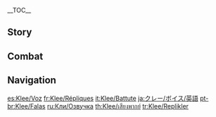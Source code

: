 {{CharacterTabs}}
{{LanguageTabs}}
__TOC__
==Story==
{{VO/Story
|character           = Klee

|vo_01_01_title      = Hello
|vo_01_01_file       = VO_{language}{character} Hello.ogg
|vo_01_01_tx         = Spark Knight Klee of the [[Knights of Favonius]], reporting for duty! ...There's some more, but uh, I forgot. I'm not so good at remembering...

|vo_02_01_title      = Chat: Spoils
|vo_02_01_file       = VO_{language}{character} Chat - Spoils.ogg
|vo_02_01_tx         = Klee was a brave girl today! I found a really weird-looking lizard! Want me to show it to you?
|vo_02_02_title      = Chat: Adventures
|vo_02_02_file       = VO_{language}{character} Chat - Adventures.ogg
|vo_02_02_tx         = Do you wanna come fish blasting with me? I'll get grounded for a whole day, but it's way worth it {{Not a Typo|coz the fish taste sooo goood}}!
|vo_02_03_title      = Chat: Rules
|vo_02_03_file       = VO_{language}{character} Chat - Rules.ogg
|vo_02_03_tx         = "Explosion inside city wall, grounded be thy woe," "Explosions can hurt people, [[Jean]] can be dreadful," "[[Mondstadt]] be bombed, Klee be doomed." Those're the survival rules that the Knights of Favonius gave me.
|vo_02_03_mention    = Jean

<!-- Weather -->
|vo_03_01_title      = When It Rains
|vo_03_01_file       = VO_{language}{character} When It Rains.ogg
|vo_03_01_tx         = Mwuhahaha, lucky all my new bombs are waterproof!
|vo_03_02_title      = When Thunder Strikes
|vo_03_02_file       = VO_{language}{character} When Thunder Strikes.ogg
|vo_03_02_tx         = What'd I blow up!? ...Oh wait, it's just thunder and lightning. Phew.
|vo_03_03_title      = When the Wind Is Blowing
|vo_03_03_file       = VO_{language}{character} When the Wind Is Blowing.ogg
|vo_03_03_tx         = Dear [[Anemo God]], please make Klee's bombs blow in the right direction and only blow up bad guys. The end.
|vo_03_03_mention    = Barbatos

|vo_04_01_title      = Good Morning
|vo_04_01_file       = VO_{language}{character} Good Morning.ogg
|vo_04_01_tx         = Good morning! Can I come play with you today? Pleeeease? I wanna go on an adventure!
|vo_04_02_title      = Good Afternoon
|vo_04_02_file       = VO_{language}{character} Good Afternoon.ogg
|vo_04_02_tx         = Lunchtime! What do you wanna eat today? Let me see if the [[Teyvat Travel Guide - Mondstadt|Teyvat Travel Guide]] has any suggestions...
|vo_04_03_title      = Good Evening
|vo_04_03_file       = VO_{language}{character} Good Evening.ogg
|vo_04_03_tx         = Good evening! Can you please tell [[Huffman]] that Klee is not a baby and is definitely allowed out to play at night? Please take me out to play together!
|vo_04_03_mention    = Huffman
|vo_04_04_title      = Good Night
|vo_04_04_file       = VO_{language}{character} Good Night.ogg
|vo_04_04_tx         = Hey... Um... I know I said I don't wanna go home and all, but now it's nighttime and I can't find my way home in the dark...Can you please take me home on your way back? Pleeeease?

|vo_05_01_title      = About {name}: Incidents
|vo_05_01_file       = VO_{language}{character} About {character} - Incidents.ogg
|vo_05_01_tx         = Ohhhhh... I broke one of the blades on the windmill - I'm really sorry!
|vo_05_02_title      = About {name}: Reparations
|vo_05_02_file       = VO_{language}{character} About {character} - Reparations.ogg
|vo_05_02_tx         = I'm really good at fixing things though. I can help! Huh? What do you mean that's child labor? What even is child labor? Does that mean I can't help?

|vo_06_01_title      = About Us: Knights
|vo_06_01_quest      = For a Tomorrow Without Tears
|vo_06_01_file       = VO_{language}{character} About Us - Knights.ogg
|vo_06_01_tx         = Hee-hee, you're an Honorary Knight but I've been a Spark Knight longer... That means I'm higher up than you, right? So you have to do what I say! So, um... Ca-Can you not say anything about the big disaster I caused? It was an accident...
|vo_06_02_title      = About Us: Playmates
|vo_06_02_friendship = 6
|vo_06_02_file       = VO_{language}{character} About Us - Playmates.ogg
|vo_06_02_tx         = No! It's only nine o'clock, I'm staying up to watch the circus' special midnight performance! You're supposed to be my best friend! Don't even think about trying to send me home!

|vo_07_01_title      = About the [[Vision]]
|vo_07_01_friendship = 4
|vo_07_01_file       = VO_{language}{character} About the Vision.ogg
|vo_07_01_tx         = This little marble is supposed to be a present from Barbatos to say well done? Well done for what though? ...Hmm, he is the god of freedom I guess, maybe that's why he likes me? Alright, from now on I'll say thank you to Barbatos by showing that I have the freedom to blow up as many fish as I want! ...Am I doing it right?
|vo_07_01_mention    = Barbatos
|vo_07_02_title      = Something to Share
|vo_07_02_file       = VO_{language}{character} Something to Share.ogg
|vo_07_02_tx         = At the Knights of Favonius building, you're not allowed to blow up the walls. Shame, it would make getting out of solitary confinement way easier... but if I did so much as try to blow up the wall, Jean would make sure Klee never sees the light of day again. That's what Jean said, [[Kaeya]] told me.
|vo_07_02_mention    = Jean,Kaeya
|vo_07_03_title      = Interesting Things
|vo_07_03_file       = VO_{language}{character} Interesting Things.ogg
|vo_07_03_tx         = Every lizard has a different pattern on his back, and some of them you can use their dried-out tails to make gunpowder with. I know because [[Albedo]] told me so.
|vo_07_03_mention    = Albedo

|vo_08_01_title      = About [[Razor]]
|vo_08_01_friendship = 4
|vo_08_01_file       = VO_{language}{character} About Razor.ogg
|vo_08_01_tx         = Razor's one of my best buddies! Whenever a disaster happens, he always knows the best way to fix it and helps keep Klee safe. Um, but most of the time I'm the one who caused the disaster...
|vo_08_01_mention    = Razor

|vo_08_02_title      = About the Parents
|vo_08_02_friendship = 4
|vo_08_02_file       = VO_{language}{character} About the Parents.ogg
|vo_08_02_tx         = My [[Alice|mom]] and dad are the famousest travelers in Teyvat! Mom writes the Teyvat Travel Guide, so all the restaurants and hotels in the whole world care what she thinks about them.
|vo_08_02_mention    = Alice

|vo_08_03_title      = About [[Kaeya]]
|vo_08_03_friendship = 4
|vo_08_03_file       = VO_{language}{character} About Kaeya.ogg
|vo_08_03_tx         = Kaeya is the best! He wrote the Favonius Survival Rulebook for me and he always helps me cover it up when I make a big disaster.
|vo_08_03_mention    = Kaeya

|vo_08_04_title      = About [[Amber]]
|vo_08_04_friendship = 4
|vo_08_04_file       = VO_{language}{character} About Amber.ogg
|vo_08_04_tx         = Amber is the best! [[Baron Bunny]] is so fluffy and he even explodes! So. Cool.
|vo_08_04_mention    = Amber,Baron Bunny

|vo_08_05_title      = About [[Jean]]
|vo_08_05_friendship = 4
|vo_08_05_file       = VO_{language}{character} About Jean.ogg
|vo_08_05_tx         = Master Jean is the best! But she's also a little bit scary.
|vo_08_05_mention    = Jean

|vo_08_06_title      = About [[Diluc]]
|vo_08_06_friendship = 4
|vo_08_06_file       = VO_{language}{character} About Diluc.ogg
|vo_08_06_tx         = He's one of the weird grown-ups. He's so grumpy all the time... Why does he never smile?
|vo_08_06_mention    = Diluc

|vo_08_07_title      = About [[Lisa]]
|vo_08_07_friendship = 4
|vo_08_07_file       = VO_{language}{character} About Lisa.ogg
|vo_08_07_tx         = Lisa is the best! She always sneaks me some treats when I visit her at the workshop. ...Huh, I just remembered I was gonna ask her if I could use the workshop to make some new gunpowder. But I totally forgot...
|vo_08_07_mention    = Lisa

|vo_08_08_title      = About [[Bennett]]
|vo_08_08_friendship = 4
|vo_08_08_file       = VO_{language}{character} About Bennett.ogg
|vo_08_08_tx         = Bennett is the best! I always find way more treasure if I go adventuring with Bennett! ...But he never finds any. Why is that, anyway?
|vo_08_08_mention    = Bennett

|vo_08_09_title      = About [[Diona]]
|vo_08_09_friendship = 4
|vo_08_09_file       = VO_{language}{character} About Diona.ogg
|vo_08_09_tx         = Diona is the best! I like listening to her, last time I heard her say, "I'm gonna destroy the wine industry in this city if it's the last thing I do!" And I'm gonna help her using my bombs! ...I don't know what a wine industry is though. Is it a monster?
|vo_08_09_mention    = Diona

|vo_08_10_title      = About [[Albedo]]
|vo_08_10_friendship = 4
|vo_08_10_file       = VO_{language}{character} About Albedo.ogg
|vo_08_10_tx         = Me and Albedo have a secret code! Whenever he puts a sign on his workshop door saying "Experiment in Progress," that's code for "Come back later, Klee." Albedo's really nice and he's so patient with me, so I don't mind waiting until he's finished with his work.
|vo_08_10_mention    = Albedo

|vo_08_11_title      = About [[Mona]]
|vo_08_11_friendship = 4
|vo_08_11_file       = VO_{language}{character} About Mona.ogg
|vo_08_11_tx         = Mona is the best! It's so much fun when she comes to play with me and Albedo. She talks about all these amazing things, and I don't understand most of it but... Ah, I just love it when Mona comes round!
|vo_08_11_mention    = Mona

|vo_08_12_title      = About [[Sucrose]]
|vo_08_12_friendship = 4
|vo_08_12_file       = VO_{language}{character} About Sucrose.ogg
|vo_08_12_tx         = Sucrose is the best! This one time she asked me if I wanted a Jumpy Dumpty that can run as well as jump. Tee-hee, well duh! Of course I do, I want hundreds of them! I wanna put them on every street, every staircase, and every square in Mondstadt!
|vo_08_12_mention    = Sucrose

|vo_09_01_title      = More About {name}: I
|vo_09_01_file       = VO_{language}{character} More About {character} - 01.ogg
|vo_09_01_tx         = Hello, are you here for playtime with Klee?

|vo_09_02_title      = More About {name}: II
|vo_09_02_friendship = 3
|vo_09_02_file       = VO_{language}{character} More About {character} - 02.ogg
|vo_09_02_tx         = Yeah! This is my new and improved bomb! Whaddya think? Great huh? ...Oh, but ahh... If you find it near any fires, it's not mine. Definitely. Not. Mine.

|vo_09_03_title      = More About {name}: III
|vo_09_03_friendship = 4
|vo_09_03_file       = VO_{language}{character} More About {character} - 03.ogg
|vo_09_03_tx         = Sure, time in solitary confinement gives lots of time to think about new gunpowder formulas... But it'd still be better to not be in solitary in the first place.

|vo_09_04_title      = More About {name}: IV
|vo_09_04_friendship = 5
|vo_09_04_file       = VO_{language}{character} More About {character} - 04.ogg
|vo_09_04_tx         = This is [[Dodoco]], my oldest and bestest friend! Okay, now I've introduced you, don't forget her name again alright? No more calling Dodoco (puts on silly voice) "that silly doll Klee always hangs on her rucksack."
|vo_09_04_mention    = Dodoco

|vo_09_05_title      = More About {name}: V
|vo_09_05_friendship = 6
|vo_09_05_file       = VO_{language}{character} More About {character} - 05.ogg
|vo_09_05_tx         = Thanks for helping me out every time I get in trouble! I have a thank-you present for you &mdash; barbecued fish, made with my own secret recipe! ...Okay, so the secret recipe is exploding the fish out of the water. Tee-hee, they're fully cooked by the time they land! But it's a secret, right, so you don't get to tell anybody. Just pretend like you don't even know.

|vo_10_01_title      = {name}'s Hobbies
|vo_10_01_file       = VO_{language}{character} Hobbies.ogg
|vo_10_01_tx         = I like things that are fluffy~! Like Dodoco! And dandelions! And [[Razor]]'s hair!
|vo_10_01_mention    = Dodoco,Razor
|vo_10_02_title      = {name}'s Troubles
|vo_10_02_file       = VO_{language}{character} Troubles.ogg
|vo_10_02_tx         = *sigh* You're a good person, but I'm a bad girl. Once I'm out of solitary confinement and am done reflecting on my actions, we can go play together again, okay?
|vo_10_03_title      = Favorite Food
|vo_10_03_file       = VO_{language}{character} Favorite Food.ogg
|vo_10_03_tx         = Mondstadt's [[bass]]es are delicious, especially the ones you grab yourself from [[Cider Lake]]! I'm not even kidding, even my mom thinks so.
|vo_10_04_title      = Least Favorite Food
|vo_10_04_file       = VO_{language}{character} Least Favorite Food.ogg
|vo_10_04_tx         = I hate, hate, hate Mondstadt's [[crab]]s! All of them! I wanna go out and play, I don't wanna just sit there tryna de-shell a crab all day...

<!-- Receiving a Gift -->
|vo_11_01_title      = Receiving a Gift: I
|vo_11_01_file       = VO Klee Receiving a Gift - 01.ogg
|vo_11_01_tx         = Yummy, yummy! Oof, I'm so full...

|vo_11_02_title      = Receiving a Gift: II
|vo_11_02_file       = VO Klee Receiving a Gift - 02.ogg
|vo_11_02_tx         = Yay, I got to eat something tasty today. I'm so happy! Thank you!

|vo_11_03_title      = Receiving a Gift: III
|vo_11_03_file       = VO Klee Receiving a Gift - 03.ogg
|vo_11_03_tx         = It looks yummy, but it's kinda hard work to eat... Hee-hee, how about you help me? Pretty please!

<!-- Birthday -->
|vo_12_01_title      = Birthday
|vo_12_01_file       = VO_{language}{character} Birthday.ogg
|vo_12_01_tx         = ♪Happy birthday to you, happy birthday to you, happy birthday dear traveler, happy birthday to you!♪ You're older than me right? That means you've had way more birthdays than me... I'm sooo jealous!

<!-- Feelings About Ascension -->
|vo_13_01_title      = Feelings About Ascension: Intro
|vo_13_01_ascension  = 1
|vo_13_01_file       = VO_{language}{character} Feelings About Ascension - 01.ogg
|vo_13_01_tx         = Mm, new-bomb research complete! Now, let's get outta here before Jean finds out...
|vo_13_01_mention    = Jean
|vo_13_02_title      = Feelings About Ascension: Building Up
|vo_13_02_ascension  = 2
|vo_13_02_file       = VO_{language}{character} Feelings About Ascension - 02.ogg
|vo_13_02_tx         = Aw yeah, I improved again! But as Jean says, "Continuous self-improvement is one's duty." She says that means I'm allowed to be a bit happy about it, but not the most happy I've ever been in my whole life about it.
|vo_13_02_mention    = Jean
|vo_13_03_title      = Feelings About Ascension: Climax
|vo_13_03_ascension  = 4
|vo_13_03_file       = VO_{language}{character} Feelings About Ascension - 03.ogg
|vo_13_03_tx         = Thanks for helping me gather so much stuff for my research! If you ever wanna learn how to make a bomb, I can teach you y'know.
|vo_13_04_title      = Feelings About Ascension: Conclusion
|vo_13_04_ascension  = 6
|vo_13_04_file       = VO_{language}{character} Feelings About Ascension - 04.ogg
|vo_13_04_tx         = I remember the first time I ever heard an explosion... I wasn't scared at all. Later on, I found out that apparently, that's not "normal", and most people would've been scared. But hey, you're not scared of my bombs right? Tee-hee, I knew it! That's why you're my bestest friend ever!
}}

==Combat==
{{Combat VO
|character           = Klee

|skill_1_tx          = Jumpy Dumpty go!
|skill_2_tx          = Boing, boing, boom!
|skill_3_tx          = {{Not a Typo|Pieew}}.

|burst_1_tx          = Sparks 'n' Splash!
|burst_2_tx          = Blazing Delight!
|burst_3_tx          = Blow them {{Not a Typo|aaaalll}} up!

|sprint-s_1_tx       = Lalala~
|sprint-s_2_tx       = Da-da-da~
|sprint-s_3_file     = Sprint Start 03

|glider_1_file       = Deploying Wind Glider 01,Deploying Wind Glider 02,Deploying Wind Glider 03

|chest_1_tx          =   More treasure, more treasure! Hee-hee...
|chest_2_tx          =   Yay, shiny!
|chest_3_tx          =   Maybe there's even more buried below...

|low-hp_1_tx         = What did you do that for!?
|low-hp_2_tx         = Jeeeean... they're picking on me!
|low-hp_3_tx         = I feel kinda woozy...

|ally-low-hp_1_tx    = I can make a big bang if you want!
|ally-low-hp_2_tx    = Are you okay?

|fallen_1_tx         = Yay, I did it! Oh wait, no I didn't...
|fallen_2_tx         = I wanna go home now...
|fallen_3_tx         = It was an accident...

|hit-l_1_file        = Light Hit Taken 02
|hit-l_1_tx          = No fair!
|hit-l_2_file        = Light Hit Taken 01,Light Hit Taken 03,Light Hit Taken 04,Light Hit Taken 05,Light Hit Taken 06

|hit-h_1_file        = Heavy Hit Taken 02
|hit-h_1_tx          = That really hurt!
|hit-h_2_file        = Heavy Hit Taken 01,Heavy Hit Taken 03,Heavy Hit Taken 04,Heavy Hit Taken 05,Heavy Hit Taken 06

|join_1_tx           = Klee can help!
|join_2_tx           = Ta-da! Klee is here!
|join_3_tx           = Yea! Let's go on a big adventure!

|idle_1_actual_tx    = Dodoco? Dodoco~, where are you~?
|idle_2_actual_tx    = These bombs... so heavy...

|atk-l_1_file        = Light Attack 01,Light Attack 02,Light Attack 03,Light Attack 04,Light Attack 05,Light Attack 06,Light Attack 07

|atk-m_1_file        = Mid Attack 01,Mid Attack 02,Mid Attack 03

|atk-h_1_file        = Heavy Attack 01,Heavy Attack 02,Heavy Attack 03

|climb_1_file        = Climbing 01,Climbing 02,Climbing 03

|climb-b_1_file      = Climbing Breath 01,Climbing Breath 02,Climbing Breath 03,Climbing Breath 04

|jump_1_file         = Jumping 01,Jumping 02,Jumping 03,Jumping 04,Jumping 05
}}

<!--
==References==
{{Reflist}}-->

==Navigation==
{{Character Navbox|VO}}

[[es:Klee/Voz]]
[[fr:Klee/Répliques]]
[[it:Klee/Battute]]
[[ja:クレー/ボイス/英語]]
[[pt-br:Klee/Falas]]
[[ru:Кли/Озвучка]]
[[th:Klee/เสียงพากย์]]
[[tr:Klee/Replikler]]
